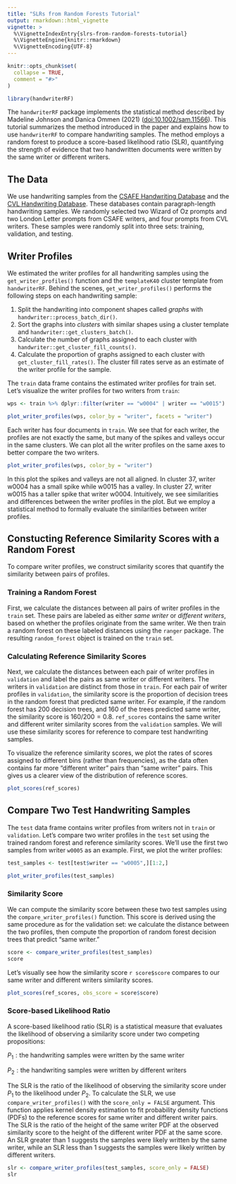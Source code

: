 ```yaml
---
title: "SLRs from Random Forests Tutorial"
output: rmarkdown::html_vignette
vignette: >
  %\VignetteIndexEntry{slrs-from-random-forests-tutorial}
  %\VignetteEngine{knitr::rmarkdown}
  %\VignetteEncoding{UTF-8}
---
```


```r
knitr::opts_chunk$set(
  collapse = TRUE,
  comment = "#>"
)
```

```r
library(handwriterRF)
```

The `handwriterRF` package implements the statistical method described by Madeline Johnson and Danica Ommen (2021) (<doi:10.1002/sam.11566>). This tutorial summarizes the method introduced in the paper and explains how to use `handwriterRF` to compare handwriting samples. The method employs a random forest to produce a score-based likelihood ratio (SLR), quantifying the strength of evidence that two handwritten documents were written by the same writer or different writers.

## The Data

We use handwriting samples from the [CSAFE Handwriting Database](https://data.csafe.iastate.edu/HandwritingDatabase/) and the [CVL Handwriting Database](https://cvl.tuwien.ac.at/research/cvl-databases/an-off-line-database-for-writer-retrieval-writer-identification-and-word-spotting/). These databases contain paragraph-length handwriting samples. We randomly selected two Wizard of Oz prompts and two London Letter prompts from CSAFE writers, and four prompts from CVL writers. These samples were randomly split into three sets: training, validation, and testing.

## Writer Profiles

We estimated the writer profiles for all handwriting samples using the `get_writer_profiles()` function and the `templateK40` cluster template from `handwriterRF`. Behind the scenes, `get_writer_profiles()` performs the following steps on each handwriting sample:

1. Split the handwriting into component shapes called *graphs* with `handwriter::process_batch_dir()`. 
2. Sort the graphs into *clusters* with similar shapes using a cluster template and `handwriter::get_clusters_batch()`. 
3. Calculate the number of graphs assigned to each cluster with `handwriter::get_cluster_fill_counts()`.
4. Calculate the proportion of graphs assigned to each cluster with `get_cluster_fill_rates()`. The cluster fill rates serve as an estimate of the writer profile for the sample.

The `train` data frame contains the estimated writer profiles for train set. Let's visualize the writer profiles for two writers from `train`: 
```r
wps <- train %>% dplyr::filter(writer == "w0004" | writer == "w0015")

plot_writer_profiles(wps, color_by = "writer", facets = "writer")
```
Each writer has four documents in `train`. We see that for each writer, the profiles are not exactly the same, but many of the spikes and valleys occur in the same clusters. We can plot all the writer profiles on the same axes to better compare the two writers.

```r
plot_writer_profiles(wps, color_by = "writer")
```
In this plot the spikes and valleys are not all aligned. In cluster 37, writer w0004 has a small spike while w0015 has a valley. In cluster 27, writer w0015 has a taller spike that writer w0004. Intuitively, we see similarities and differences between the writer profiles in the plot. But we employ a statistical method to formally evaluate the similarities between writer profiles.

## Constucting Reference Similarity Scores with a Random Forest

To compare writer profiles, we construct similarity scores that quantify the similarity between pairs of profiles.

### Training a Random Forest

First, we calculate the distances between all pairs of writer profiles in the `train` set. These pairs are labeled as either *same writer* or *different writers*, based on whether the profiles originate from the same writer. We then train a random forest on these labeled distances using the `ranger` package. The resulting `random_forest` object is trained on the `train` set.

### Calculating Reference Similarity Scores

Next, we calculate the distances between each pair of writer profiles in `validation` and label the pairs as same writer or different writers. The writers in `validation` are distinct from those in `train`. For each pair of writer profiles in `validation`, the similarity score is the proportion of decision trees in the random forest that predicted same writer. For example, if the random forest has 200 decision trees, and 160 of the trees predicted same writer, the similarity score is $160/200=0.8$. `ref_scores` contains the same writer and different writer similarity scores from the `validation` samples. We will use these similarity scores for reference to compare test handwriting samples.

To visualize the reference similarity scores, we plot the rates of scores assigned to different bins (rather than frequencies), as the data often contains far more "different writer" pairs than "same writer" pairs. This gives us a clearer view of the distribution of reference scores.

```r
plot_scores(ref_scores)
```

## Compare Two Test Handwriting Samples

The `test` data frame contains writer profiles from writers not in `train` or `validation`. Let’s compare two writer profiles in the `test` set using the trained random forest and reference similarity scores. We’ll use the first two samples from writer `w0005` as an example. First, we plot the writer profiles:

```r
test_samples <- test[test$writer == "w0005",][1:2,]

plot_writer_profiles(test_samples)
```

### Similarity Score

We can compute the similarity score between these two test samples using the `compare_writer_profiles()` function. This score is derived using the same procedure as for the validation set: we calculate the distance between the two profiles, then compute the proportion of random forest decision trees that predict "same writer."

```r
score <- compare_writer_profiles(test_samples)
score
```

Let's visually see how the similarity score `r score$score` compares to our same writer and different writers similarity scores.

```r
plot_scores(ref_scores, obs_score = score$score)
```

### Score-based Likelihood Ratio

A score-based likelihood ratio (SLR) is a statistical measure that evaluates the likelihood of observing a similarity score under two competing propositions: 

$P_1: \text{the handwriting samples were written by the same writer}$

$P_2: \text{the handwriting samples were written by different writers}$

The SLR is the ratio of the likelihood of observing the similarity score under $P_1$ to the likelihood under $P_2$. To calculate the SLR, we use `compare_writer_profiles()` with the `score_only = FALSE` argument. This function applies kernel density estimation to fit probability density functions (PDFs) to the reference scores for same writer and different writer pairs. The SLR is the ratio of the height of the same writer PDF at the observed similarity score to the height of the different writer PDF at the same score. An SLR greater than 1 suggests the samples were likely written by the same writer, while an SLR less than 1 suggests the samples were likely written by different writers.

```r
slr <- compare_writer_profiles(test_samples, score_only = FALSE)
slr
```
